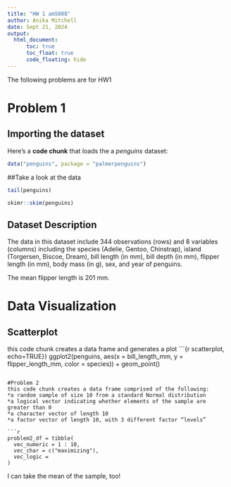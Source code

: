 ```yaml
---
title: "HW 1 am5088"
author: Anika Mitchell
date: Sept 21, 2024
output:
  html_document:
      toc: true
      toc_float: true
      code_floating: hide
---
```


The following problems are for HW1

# Problem 1
## Importing the dataset

Here's a **code chunk** that loads the 
a _penguins_ dataset:

```r
data("penguins", package = "palmerpenguins")

```
##Take a look at the data
```r
tail(penguins)
```

```r
skimr::skim(penguins)
```



## Dataset Description
The data in this dataset include 344 observations (rows) and 8 variables (columns) including the species (Adelie, Gentoo, Chinstrap), island (Torgersen, Biscoe, Dream), bill length (in mm), bill depth (in mm), flipper length (in mm), body mass (in g), sex, and year of penguins.

The mean flipper length is 201 mm. 

# Data Visualization

## Scatterplot
this code chunk creates a data frame and generates a plot
```{r scatterplot, echo=TRUE}}
 ggplot2(penguins, aes(x = bill_length_mm, y = flipper_length_mm, color = species)) + geom_point()

```

#Problem 2
this code chunk creates a data frame comprised of the following:
*a random sample of size 10 from a standard Normal distribution
*a logical vector indicating whether elements of the sample are greater than 0
*a character vector of length 10
*a factor vector of length 10, with 3 different factor “levels”

```r
problem2_df = tibble(
  vec_numeric = 1 : 10,
  vec_char = c("maximizing"),
  vec_logic = 
)

```

I can take the mean of the sample, too!